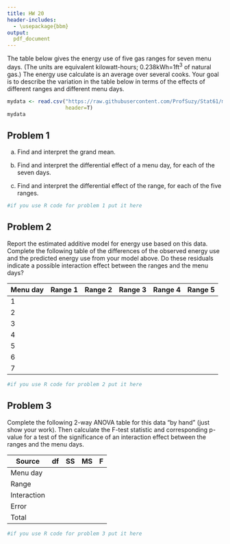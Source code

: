 ```yaml
---
title: HW 20
header-includes:
  - \usepackage{bbm}
output:
  pdf_document
---
```


The table below gives the energy use of five gas ranges for seven menu days. (The units are equivalent kilowatt-hours; 0.238kWh=1ft$^3$ of natural gas.) The energy use calculate is an average over several cooks. Your goal is to describe the variation in the table below in terms of the effects of different ranges and different menu days. 


```r
mydata <- read.csv("https://raw.githubusercontent.com/ProfSuzy/Stat61/main/gasranges.csv", 
                   header=T)
mydata
```


 
## Problem 1 

(a) Find and interpret the grand mean. 

(b) Find and interpret the differential effect of a menu day, for each of the seven days. 

(c) Find and interpret the differential effect of the range, for each of the five ranges. 

```r
#if you use R code for problem 1 put it here
```


\pagebreak 
## Problem 2 

Report the estimated additive model for energy use based on this data. Complete the following table of the differences of the observed energy use and the predicted energy use from your model above. Do these residuals indicate a possible interaction effect between the ranges and the menu days? 

| Menu day | Range 1 | Range 2 | Range 3 | Range 4 | Range 5 | 
| --- | --- | --- | --- | --- | --- |
| 1 |   |   |   |   |   |
| 2 |   |   |   |   |   |
| 3 |   |   |   |   |   |
| 4 |   |   |   |   |   |
| 5 |   |   |   |   |   |
| 6 |   |   |   |   |   |
| 7 |   |   |   |   |   |
 

```r
#if you use R code for problem 2 put it here
``` 
 
\pagebreak 
## Problem 3 

Complete the following 2-way ANOVA table for this data "by hand" (just show your work). Then calculate the F-test statistic and corresponding p-value for a test of the significance of an interaction effect between the ranges and the menu days. 


| Source | df | SS | MS | F | 
| --- | --- | --- | --- | --- |
| Menu day |   |   |   |   | 
| Range |    |   |   |   |
| Interaction |    |   |   |   |
| Error |    |   |   |   |
| Total |   |   |   |   |


```r
#if you use R code for problem 3 put it here
```
